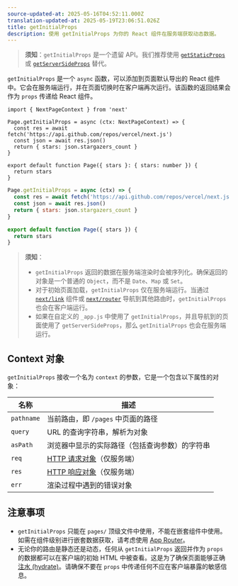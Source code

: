 ```yaml
---
source-updated-at: 2025-05-16T04:52:11.000Z
translation-updated-at: 2025-05-19T23:06:51.026Z
title: getInitialProps
description: 使用 getInitialProps 为你的 React 组件在服务端获取动态数据。
---
```


> **须知**：`getInitialProps` 是一个遗留 API。我们推荐使用 [`getStaticProps`](/docs/pages/building-your-application/data-fetching/get-static-props) 或 [`getServerSideProps`](/docs/pages/building-your-application/data-fetching/get-server-side-props) 替代。

`getInitialProps` 是一个 `async` 函数，可以添加到页面默认导出的 React 组件中。它会在服务端运行，并在页面切换时在客户端再次运行。该函数的返回结果会作为 `props` 传递给 React 组件。

```tsx filename="pages/index.tsx" switcher
import { NextPageContext } from 'next'

Page.getInitialProps = async (ctx: NextPageContext) => {
  const res = await fetch('https://api.github.com/repos/vercel/next.js')
  const json = await res.json()
  return { stars: json.stargazers_count }
}

export default function Page({ stars }: { stars: number }) {
  return stars
}
```

```jsx filename="pages/index.js" switcher
Page.getInitialProps = async (ctx) => {
  const res = await fetch('https://api.github.com/repos/vercel/next.js')
  const json = await res.json()
  return { stars: json.stargazers_count }
}

export default function Page({ stars }) {
  return stars
}
```

> **须知**：
>
> - `getInitialProps` 返回的数据在服务端渲染时会被序列化。确保返回的对象是一个普通的 `Object`，而不是 `Date`、`Map` 或 `Set`。
> - 对于初始页面加载，`getInitialProps` 仅在服务端运行。当通过 [`next/link`](/docs/pages/api-reference/components/link) 组件或 [`next/router`](/docs/pages/api-reference/functions/use-router) 导航到其他路由时，`getInitialProps` 也会在客户端运行。
> - 如果在自定义的 `_app.js` 中使用了 `getInitialProps`，并且导航到的页面使用了 `getServerSideProps`，那么 `getInitialProps` 也会在服务端运行。

## Context 对象

`getInitialProps` 接收一个名为 `context` 的参数，它是一个包含以下属性的对象：

| 名称       | 描述                                                                                           |
| ---------- | ----------------------------------------------------------------------------------------------------- |
| `pathname` | 当前路由，即 `/pages` 中页面的路径                                                       |
| `query`    | URL 的查询字符串，解析为对象                                                          |
| `asPath`   | 浏览器中显示的实际路径（包括查询参数）的字符串                                |
| `req`      | [HTTP 请求对象](https://nodejs.org/api/http.html#http_class_http_incomingmessage)（仅服务端） |
| `res`      | [HTTP 响应对象](https://nodejs.org/api/http.html#http_class_http_serverresponse)（仅服务端） |
| `err`      | 渲染过程中遇到的错误对象                                         |

## 注意事项

- `getInitialProps` 只能在 `pages/` 顶级文件中使用，不能在嵌套组件中使用。如需在组件级别进行嵌套数据获取，请考虑使用 [App Router](/docs/app/building-your-application/data-fetching)。
- 无论你的路由是静态还是动态，任何从 `getInitialProps` 返回并作为 `props` 的数据都可以在客户端的初始 HTML 中被查看。这是为了确保页面能够正确[注水 (hydrate)](https://react.dev/reference/react-dom/hydrate)。请确保不要在 `props` 中传递任何不应在客户端暴露的敏感信息。